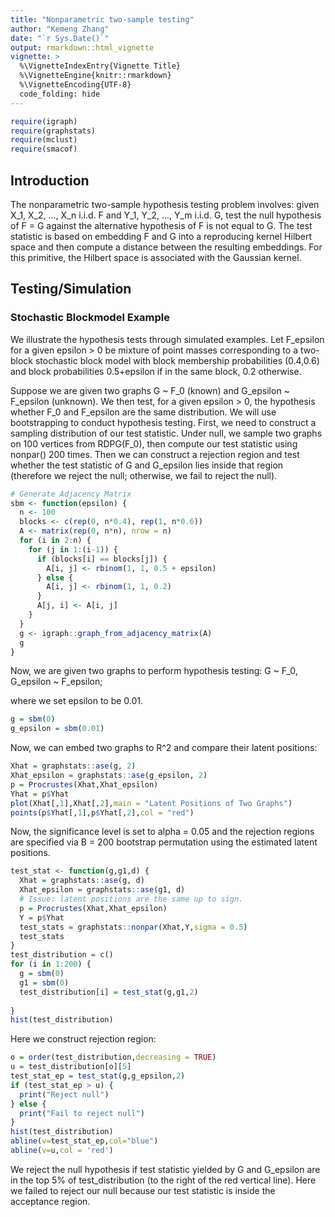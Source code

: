 ```yaml
---
title: "Nonparametric two-sample testing"
author: "Kemeng Zhang"
date: "`r Sys.Date()`"
output: rmarkdown::html_vignette
vignette: >
  %\VignetteIndexEntry{Vignette Title}
  %\VignetteEngine{knitr::rmarkdown}
  %\VignetteEncoding{UTF-8}
  code_folding: hide
---
```

```r
require(igraph)
require(graphstats)
require(mclust)
require(smacof)
```
## Introduction
The nonparametric two-sample hypothesis testing problem involves:
given X_1, X_2, …, X_n i.i.d. F and Y_1, Y_2, …, Y_m i.i.d. G, test the null hypothesis of F = G against the alternative hypothesis of F is not equal to G. The test statistic is based on embedding F and G into a reproducing kernel Hilbert space and then compute a distance between the resulting embeddings. For this primitive, the Hilbert space is associated with the Gaussian kernel.

## Testing/Simulation
### Stochastic Blockmodel Example
We illustrate the hypothesis tests through simulated examples. Let F_epsilon for a given epsilon > 0 be mixture of point masses corresponding to a two-block stochastic block model with block membership probabilities (0.4,0.6) and block probabilities 0.5+epsilon if in the same block, 0.2 otherwise. 

Suppose we are given two graphs G ~ F_0 (known) and G_epsilon ~ F_epsilon (unknown).
We then test, for a given epsilon > 0, the hypothesis whether F_0 and F_epsilon are the same distribution.
We will use bootstrapping to conduct hypothesis testing. First, we need to construct a sampling distribution of our test statistic. Under null, we sample two graphs on 100 vertices from RDPG(F_0), then compute our test statistic using nonpar() 200 times. Then we can construct a rejection region and test whether the test statistic of G and G_epsilon lies inside that region (therefore we reject the null; otherwise, we fail to reject the null).

```r
# Generate Adjacency Matrix
sbm <- function(epsilon) {
  n <- 100
  blocks <- c(rep(0, n*0.4), rep(1, n*0.6))
  A <- matrix(rep(0, n*n), nrow = n)
  for (i in 2:n) {
    for (j in 1:(i-1)) {
      if (blocks[i] == blocks[j]) {
        A[i, j] <- rbinom(1, 1, 0.5 + epsilon)
      } else {
        A[i, j] <- rbinom(1, 1, 0.2)
      }
      A[j, i] <- A[i, j]
    }
  }
  g <- igraph::graph_from_adjacency_matrix(A)
  g
}
```

Now, we are given two graphs to perform hypothesis testing:
G ~ F_0, G_epsilon ~ F_epsilon;

where we set epsilon to be 0.01.
```r
g = sbm(0)
g_epsilon = sbm(0.01)
```



Now, we can embed two graphs to R^2 and compare their latent positions:

```r

Xhat = graphstats::ase(g, 2)
Xhat_epsilon = graphstats::ase(g_epsilon, 2)
p = Procrustes(Xhat,Xhat_epsilon)
Yhat = p$Yhat
plot(Xhat[,1],Xhat[,2],main = "Latent Positions of Two Graphs")
points(p$Yhat[,1],p$Yhat[,2],col = "red")
```

Now, the significance level is set to alpha = 0.05 and the rejection regions are specified via B = 200 bootstrap permutation using the estimated latent positions.
```r
test_stat <- function(g,g1,d) {
  Xhat = graphstats::ase(g, d)
  Xhat_epsilon = graphstats::ase(g1, d)
  # Issue: latent positions are the same up to sign.
  p = Procrustes(Xhat,Xhat_epsilon)
  Y = p$Yhat
  test_stats = graphstats::nonpar(Xhat,Y,sigma = 0.5)
  test_stats
}
test_distribution = c()
for (i in 1:200) {
  g = sbm(0)
  g1 = sbm(0)
  test_distribution[i] = test_stat(g,g1,2)
  
}
hist(test_distribution)
```


Here we construct rejection region:
```r
o = order(test_distribution,decreasing = TRUE)
u = test_distribution[o][5]
test_stat_ep = test_stat(g,g_epsilon,2)
if (test_stat_ep > u) {
  print("Reject null")
} else {
  print("Fail to reject null")
}
hist(test_distribution)
abline(v=test_stat_ep,col="blue")
abline(v=u,col = 'red')
```

We reject the null hypothesis if test statistic yielded by G and G_epsilon are in the top 5% of test_distribution (to the right of the red vertical line). Here we failed to reject our null because our test statistic is inside the acceptance region.
